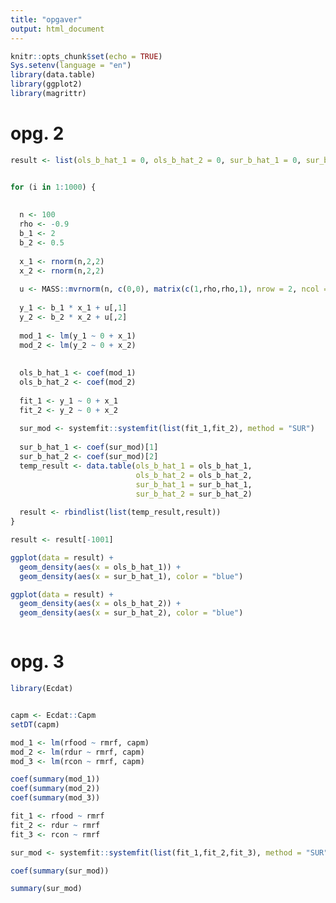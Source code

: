 ```yaml
---
title: "opgaver"
output: html_document
---
```


```r
knitr::opts_chunk$set(echo = TRUE)
Sys.setenv(language = "en")
library(data.table)
library(ggplot2)
library(magrittr)
```


# opg. 2

```r
result <- list(ols_b_hat_1 = 0, ols_b_hat_2 = 0, sur_b_hat_1 = 0, sur_b_hat_2 = 0)


for (i in 1:1000) {
  
  
  n <- 100
  rho <- -0.9
  b_1 <- 2
  b_2 <- 0.5
  
  x_1 <- rnorm(n,2,2)
  x_2 <- rnorm(n,2,2)
  
  u <- MASS::mvrnorm(n, c(0,0), matrix(c(1,rho,rho,1), nrow = 2, ncol = 2))
  
  y_1 <- b_1 * x_1 + u[,1]
  y_2 <- b_2 * x_2 + u[,2]
  
  mod_1 <- lm(y_1 ~ 0 + x_1)
  mod_2 <- lm(y_2 ~ 0 + x_2)
  
  
  ols_b_hat_1 <- coef(mod_1)
  ols_b_hat_2 <- coef(mod_2)
  
  fit_1 <- y_1 ~ 0 + x_1
  fit_2 <- y_2 ~ 0 + x_2
  
  sur_mod <- systemfit::systemfit(list(fit_1,fit_2), method = "SUR")
  
  sur_b_hat_1 <- coef(sur_mod)[1]
  sur_b_hat_2 <- coef(sur_mod)[2]
  temp_result <- data.table(ols_b_hat_1 = ols_b_hat_1,
                            ols_b_hat_2 = ols_b_hat_2,
                            sur_b_hat_1 = sur_b_hat_1,
                            sur_b_hat_2 = sur_b_hat_2)
  
  result <- rbindlist(list(temp_result,result))
}

result <- result[-1001]

ggplot(data = result) +
  geom_density(aes(x = ols_b_hat_1)) +
  geom_density(aes(x = sur_b_hat_1), color = "blue")

ggplot(data = result) +
  geom_density(aes(x = ols_b_hat_2)) +
  geom_density(aes(x = sur_b_hat_2), color = "blue")



```


# opg. 3

```r

library(Ecdat)


capm <- Ecdat::Capm
setDT(capm)

mod_1 <- lm(rfood ~ rmrf, capm)
mod_2 <- lm(rdur ~ rmrf, capm)
mod_3 <- lm(rcon ~ rmrf, capm)

coef(summary(mod_1))
coef(summary(mod_2))
coef(summary(mod_3))

fit_1 <- rfood ~ rmrf
fit_2 <- rdur ~ rmrf
fit_3 <- rcon ~ rmrf

sur_mod <- systemfit::systemfit(list(fit_1,fit_2,fit_3), method = "SUR", data = capm)

coef(summary(sur_mod))

summary(sur_mod)
```

